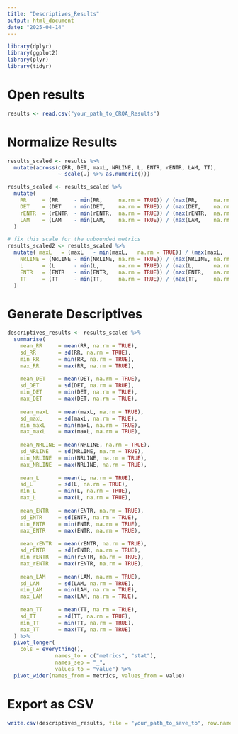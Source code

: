 ```yaml
---
title: "Descriptives_Results"
output: html_document
date: "2025-04-14"
---
```


```r
library(dplyr)
library(ggplot2)
library(plyr)
library(tidyr)
```


# Open results
```r
results <- read.csv("your_path_to_CRQA_Results")
```

# Normalize Results
```r
results_scaled <- results %>%
  mutate(across(c(RR, DET, maxL, NRLINE, L, ENTR, rENTR, LAM, TT),
                ~ scale(.) %>% as.numeric()))

results_scaled <- results_scaled %>%
  mutate(
    RR     = (RR     - min(RR,     na.rm = TRUE)) / (max(RR,     na.rm = TRUE) - min(RR,     na.rm = TRUE)),
    DET    = (DET    - min(DET,    na.rm = TRUE)) / (max(DET,    na.rm = TRUE) - min(DET,    na.rm = TRUE)),
    rENTR  = (rENTR  - min(rENTR,  na.rm = TRUE)) / (max(rENTR,  na.rm = TRUE) - min(rENTR,  na.rm = TRUE)),
    LAM    = (LAM    - min(LAM,    na.rm = TRUE)) / (max(LAM,    na.rm = TRUE) - min(LAM,    na.rm = TRUE))
  )

# fix this scale for the unbounded metrics
results_scaled2 <- results_scaled %>%
  mutate( maxL   = (maxL   - min(maxL,   na.rm = TRUE)) / (max(maxL,   na.rm = TRUE) - min(maxL,   na.rm = TRUE)),
    NRLINE = (NRLINE - min(NRLINE, na.rm = TRUE)) / (max(NRLINE, na.rm = TRUE) - min(NRLINE, na.rm = TRUE)),
    L      = (L      - min(L,      na.rm = TRUE)) / (max(L,      na.rm = TRUE) - min(L,      na.rm = TRUE)),
    ENTR   = (ENTR   - min(ENTR,   na.rm = TRUE)) / (max(ENTR,   na.rm = TRUE) - min(ENTR,   na.rm = TRUE)),
    TT     = (TT     - min(TT,     na.rm = TRUE)) / (max(TT,     na.rm = TRUE) - min(TT,     na.rm = TRUE))
  )
```

# Generate Descriptives
```r
descriptives_results <- results_scaled %>%
  summarise(
    mean_RR     = mean(RR, na.rm = TRUE),
    sd_RR       = sd(RR, na.rm = TRUE),
    min_RR      = min(RR, na.rm = TRUE),
    max_RR      = max(RR, na.rm = TRUE),
    
    mean_DET    = mean(DET, na.rm = TRUE),
    sd_DET      = sd(DET, na.rm = TRUE),
    min_DET     = min(DET, na.rm = TRUE),
    max_DET     = max(DET, na.rm = TRUE),
    
    mean_maxL   = mean(maxL, na.rm = TRUE),
    sd_maxL     = sd(maxL, na.rm = TRUE),
    min_maxL    = min(maxL, na.rm = TRUE),
    max_maxL    = max(maxL, na.rm = TRUE),
    
    mean_NRLINE = mean(NRLINE, na.rm = TRUE),
    sd_NRLINE   = sd(NRLINE, na.rm = TRUE),
    min_NRLINE  = min(NRLINE, na.rm = TRUE),
    max_NRLINE  = max(NRLINE, na.rm = TRUE),
    
    mean_L      = mean(L, na.rm = TRUE),
    sd_L        = sd(L, na.rm = TRUE),
    min_L       = min(L, na.rm = TRUE),
    max_L       = max(L, na.rm = TRUE),
    
    mean_ENTR   = mean(ENTR, na.rm = TRUE),
    sd_ENTR     = sd(ENTR, na.rm = TRUE),
    min_ENTR    = min(ENTR, na.rm = TRUE),
    max_ENTR    = max(ENTR, na.rm = TRUE),
    
    mean_rENTR  = mean(rENTR, na.rm = TRUE),
    sd_rENTR    = sd(rENTR, na.rm = TRUE),
    min_rENTR   = min(rENTR, na.rm = TRUE),
    max_rENTR   = max(rENTR, na.rm = TRUE),
    
    mean_LAM    = mean(LAM, na.rm = TRUE),
    sd_LAM      = sd(LAM, na.rm = TRUE),
    min_LAM     = min(LAM, na.rm = TRUE),
    max_LAM     = max(LAM, na.rm = TRUE),
    
    mean_TT     = mean(TT, na.rm = TRUE),
    sd_TT       = sd(TT, na.rm = TRUE),
    min_TT      = min(TT, na.rm = TRUE),
    max_TT      = max(TT, na.rm = TRUE)
  ) %>% 
  pivot_longer(
    cols = everything(), 
               names_to = c("metrics", "stat"),
               names_sep = "_",
               values_to = "value") %>%
  pivot_wider(names_from = metrics, values_from = value)
```

# Export as CSV
```r
write.csv(descriptives_results, file = "your_path_to_save_to", row.names = FALSE)
```

